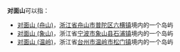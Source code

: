 '''对面山'''可以指：
*[[对面山_(舟山)|对面山 (舟山)]]，[[浙江省|浙江省]][[舟山市|舟山市]][[普陀区_(舟山市)|普陀区]][[六横镇|六横镇]]境内的一个岛屿
*[[对面山_(象山)|对面山 (象山)]]，浙江省[[宁波市|宁波市]][[象山县|象山县]][[石浦镇|石浦镇]]境内的一个岛屿
*[[对面山_(温岭)|对面山 (温岭)]]，浙江省[[台州市|台州市]][[温岭市|温岭市]][[松门镇|松门镇]]境内的一个岛屿

{{disambig|Cat=三字中国地名消歧义}}